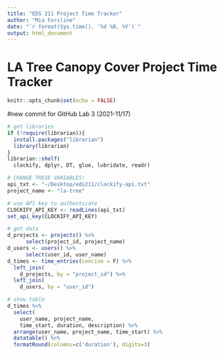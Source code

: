 ```yaml
---
title: "EDS 211 Project Time Tracker"
author: "Mia Forsline"
date: "`r format(Sys.time(), '%d %B, %Y')`"
output: html_document
---
```

# LA Tree Canopy Cover Project Time Tracker 
```r
knitr::opts_chunk$set(echo = FALSE)
```

#new commit for GitHub Lab 3 (2021-11/17)
```r
# get libraries
if (!require(librarian)){
  install.packages("librarian")
  library(librarian)
}
librarian::shelf(
  clockify, dplyr, DT, glue, lubridate, readr)

# CHANGE THESE VARIABLES!
api_txt <- "~/Desktop/eds211/clockify-api.txt"
project_name <- "la-tree"

# use API key to authenticate
CLOCKIFY_API_KEY <- readLines(api_txt)
set_api_key(CLOCKIFY_API_KEY)

# get data
d_projects <- projects() %>% 
      select(project_id, project_name)
d_users <- users() %>% 
      select(user_id, user_name)
d_times <- time_entries(concise = F) %>% 
  left_join(
    d_projects, by = "project_id") %>% 
  left_join(
    d_users, by = "user_id")

# show table
d_times %>% 
  select(
    user_name, project_name, 
    time_start, duration, description) %>% 
  arrange(user_name, project_name, time_start) %>% 
  datatable() %>%
  formatRound(columns=c('duration'), digits=3)
```


